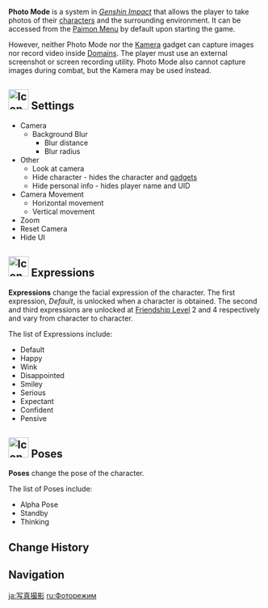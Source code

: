 {{CustomTabs
|tab1 = Overview
|tab2 = Gallery
}}
{{Terminology Infobox
|image        = Icon Photo Mode.png
|type         = Game Systems
|group        = Menus
}}

'''Photo Mode''' is a system in ''[[Genshin Impact]]'' that allows the player to take photos of their [[characters]] and the surrounding environment. It can be accessed from the [[Paimon Menu]] by default upon starting the game.

However, neither Photo Mode nor the [[Kamera]] gadget can capture images nor record video inside [[Domains]]. The player must use an external screenshot or screen recording utility. Photo Mode also cannot capture images during combat, but the Kamera may be used instead.

==[[File:Icon Photo Mode Settings.png|40px]] Settings==
*Camera
**Background Blur
***Blur distance
***Blur radius
*Other
**Look at camera
**Hide character - hides the character and [[gadgets]]
**Hide personal info - hides player name and UID
*Camera Movement
**Horizontal movement
**Vertical movement
*Zoom
*Reset Camera
*Hide UI

==[[File:Icon Photo Mode Expressions.png|40px]] Expressions==
'''Expressions''' change the facial expression of the character. The first expression, ''Default'', is unlocked when a character is obtained. The second and third expressions are unlocked at [[Friendship Level]] 2 and 4 respectively and vary from character to character.

The list of Expressions include:
*Default
*Happy
*Wink
*Disappointed
*Smiley
*Serious
*Expectant
*Confident
*Pensive

==[[File:Icon Photo Mode Poses.png|40px]] Poses==
'''Poses''' change the pose of the character.

The list of Poses include:
*Alpha Pose
*Standby
*Thinking

==Change History==
{{Change History|1.0}}

==Navigation==
{{Game Systems Navbox}}

[[ja:写真撮影]]
[[ru:Фоторежим]]